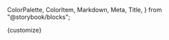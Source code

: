   ColorPalette,
  ColorItem,
  Markdown,
  Meta,
  Title,
} from "@storybook/blocks";

<Meta title="Theme/Colors" />

<Title>Colors</Title>

<ColorPalette>
  <ColorItem
    title="Primary"
    subtitle="e.g. bg-primary-500"
    colors={presets.theme.colors.primary}
  />
  <ColorItem
    title="Secondary"
    subtitle="e.g. bg-secondary-500"
    colors={presets.theme.colors.secondary}
  />
  <ColorItem
    title="Default"
    subtitle="e.g. bg-default-500"
    colors={presets.theme.colors.default}
  />
  <ColorItem
    title="Success"
    subtitle="e.g. bg-success-500"
    colors={presets.theme.colors.success}
  />
  <ColorItem
    title="Warning"
    subtitle="e.g. bg-warning-500"
    colors={presets.theme.colors.warning}
  />
  <ColorItem
    title="Danger"
    subtitle="e.g. bg-danger-500"
    colors={presets.theme.colors.danger}
  />
</ColorPalette>

<Markdown>{customize}</Markdown>
